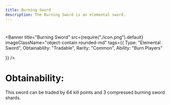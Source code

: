```yaml
---
title: Burning Sword
description: The Burning Sword is an elemental sword.
---
```

#


<Banner 
   title="Burning Sword"
   src={require("./icon.png").default}
   imageClassName="object-contain rounded-md"
   tags={{
      Type: "Elemental Sword", 
      Obtainability: "Tradable",
      Rarity: "Common",
      Ability: "Burn Players"

   }}
/>

<div className="mt-6" />

# Obtainability:
This sword can be traded by 64 kill points and 3 compressed burning sword shards.
